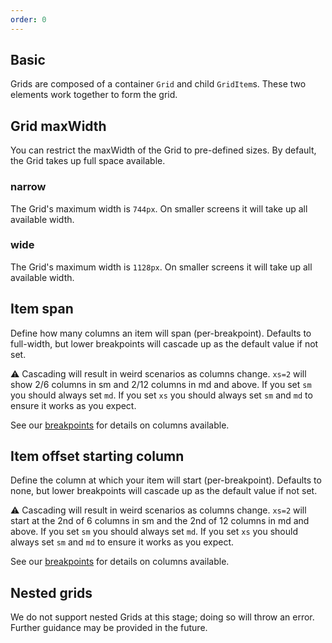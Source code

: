 ```yaml
---
order: 0
---
```



## Basic

Grids are composed of a container `Grid` and child `GridItem`s. These two elements work together to form the grid.

<Example Component={Grid} packageName="@atlaskit/grid" />

## Grid maxWidth

You can restrict the maxWidth of the Grid to pre-defined sizes.  By default, the Grid takes up full space available.

### narrow

The Grid's maximum width is `744px`.  On smaller screens it will take up all available width.

<Example Component={GridNarrow} packageName="@atlaskit/grid" />

### wide

The Grid's maximum width is `1128px`.  On smaller screens it will take up all available width.

<Example Component={GridWide} packageName="@atlaskit/grid" />

## Item span

Define how many columns an item will span (per-breakpoint).  Defaults to full-width, but lower breakpoints will cascade up as the default value if not set.

⚠️ Cascading will result in weird scenarios as columns change.  `xs=2` will show 2/6 columns in sm and 2/12 columns in md and above.  If you set `sm` you should always set `md`.  If you set `xs` you should always set `sm` and `md` to ensure it works as you expect.

See our [breakpoints](../usage) for details on columns available.

<Example Component={ItemSpan} packageName="@atlaskit/grid" />

## Item offset starting column

Define the column at which your item will start (per-breakpoint).  Defaults to none, but lower breakpoints will cascade up as the default value if not set.

⚠️ Cascading will result in weird scenarios as columns change.  `xs=2` will start at the 2nd of 6 columns in sm and the 2nd of 12 columns in md and above.  If you set `sm` you should always set `md`.  If you set `xs` you should always set `sm` and `md` to ensure it works as you expect.

See our [breakpoints](../usage) for details on columns available.

<Example Component={ItemOffset} packageName="@atlaskit/grid" />

## Nested grids

We do not support nested Grids at this stage; doing so will throw an error.  Further guidance may be provided in the future.
